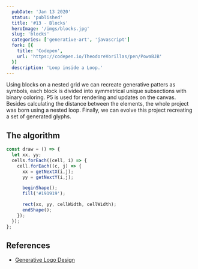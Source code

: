 ```yaml
---
  pubDate: 'Jan 13 2020'
  status: 'published'
  title: '#13 - Blocks'
  heroImage: '/imgs/blocks.jpg'
  slug: 'blocks'
  categories: ['generative-art', 'javascript']
  fork: [{
    title: 'Codepen',
    url: 'https://codepen.io/TheodoreVorillas/pen/PowaBJB'
  }]
  description: 'Loop inside a Loop.'
---
```


Using blocks on a nested grid we can recreate generative patters as symbols, each block is divided into symmetrical unique subsections with binary coloring.
P5 is used for rendering and updates on the canvas. Besides calculating the distance between the elements, the whole project was born using a nested loop.
Finally, we can evolve this project recreating a set of generated glyphs.

## The algorithm
```javascript
const draw = () => {
  let xx, yy;
  cells.forEach((cell, i) => {
    cell.forEach((c, j) => {
      xx = getNextX(i,j);
      yy = getNextY(i,j);

      beginShape();
      fill('#191919');

      rect(xx, yy, cellWidth, cellWidth);
      endShape();
    });
  });
};
```

## References
- [Generative Logo Design](https://components.ai/notes/logo)